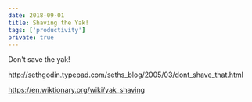 ```yaml
---
date: 2018-09-01
title: Shaving the Yak!
tags: ['productivity']
private: true
---
```


Don't save the yak!

http://sethgodin.typepad.com/seths_blog/2005/03/dont_shave_that.html

https://en.wiktionary.org/wiki/yak_shaving
